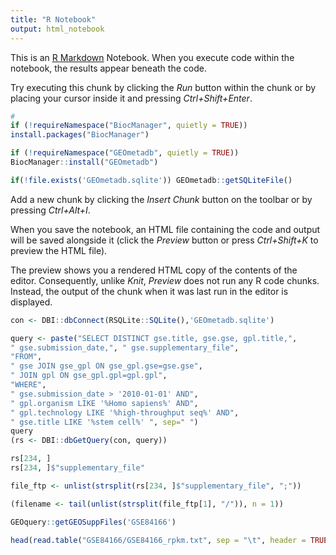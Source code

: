 ```yaml
---
title: "R Notebook"
output: html_notebook
---
```


This is an [R Markdown](http://rmarkdown.rstudio.com) Notebook. When you execute code within the notebook, the results appear beneath the code. 

Try executing this chunk by clicking the *Run* button within the chunk or by placing your cursor inside it and pressing *Ctrl+Shift+Enter*. 

```r
#
if (!requireNamespace("BiocManager", quietly = TRUE))
install.packages("BiocManager")

if (!requireNamespace("GEOmetadb", quietly = TRUE))
BiocManager::install("GEOmetadb")

if(!file.exists('GEOmetadb.sqlite')) GEOmetadb::getSQLiteFile()
```

Add a new chunk by clicking the *Insert Chunk* button on the toolbar or by pressing *Ctrl+Alt+I*.

When you save the notebook, an HTML file containing the code and output will be saved alongside it (click the *Preview* button or press *Ctrl+Shift+K* to preview the HTML file).

The preview shows you a rendered HTML copy of the contents of the editor. Consequently, unlike *Knit*, *Preview* does not run any R code chunks. Instead, the output of the chunk when it was last run in the editor is displayed.
```r
con <- DBI::dbConnect(RSQLite::SQLite(),'GEOmetadb.sqlite')

query <- paste("SELECT DISTINCT gse.title, gse.gse, gpl.title,",
" gse.submission_date,", " gse.supplementary_file",
"FROM",
" gse JOIN gse_gpl ON gse_gpl.gse=gse.gse",
" JOIN gpl ON gse_gpl.gpl=gpl.gpl",
"WHERE",
" gse.submission_date > '2010-01-01' AND",
" gpl.organism LIKE '%Homo sapiens%' AND",
" gpl.technology LIKE '%high-throughput seq%' AND",
" gse.title LIKE '%stem cell%' ", sep=" ")
query
(rs <- DBI::dbGetQuery(con, query))

```
```r
rs[234, ]
rs[234, ]$"supplementary_file"

file_ftp <- unlist(strsplit(rs[234, ]$"supplementary_file", ";"))

(filename <- tail(unlist(strsplit(file_ftp[1], "/")), n = 1))
```
```r
GEOquery::getGEOSuppFiles('GSE84166')

```

```r
head(read.table("GSE84166/GSE84166_rpkm.txt", sep = "\t", header = TRUE))
```

